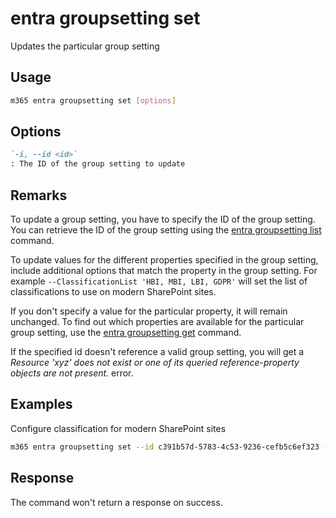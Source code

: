 
# entra groupsetting set

Updates the particular group setting

## Usage

```sh
m365 entra groupsetting set [options]
```

## Options

```md definition-list
`-i, --id <id>`
: The ID of the group setting to update
```

<Global />

## Remarks

To update a group setting, you have to specify the ID of the group setting. You can retrieve the ID of the group setting using the [entra groupsetting list](./groupsetting-list.mdx) command.

To update values for the different properties specified in the group setting, include additional options that match the property in the group setting. For example `--ClassificationList 'HBI, MBI, LBI, GDPR'` will set the list of classifications to use on modern SharePoint sites.

If you don't specify a value for the particular property, it will remain unchanged. To find out which properties are available for the particular group setting, use the [entra groupsetting get](./groupsetting-get.mdx) command.

If the specified id doesn't reference a valid group setting, you will get a _Resource 'xyz' does not exist or one of its queried reference-property objects are not present._ error.

## Examples

Configure classification for modern SharePoint sites

```sh
m365 entra groupsetting set --id c391b57d-5783-4c53-9236-cefb5c6ef323 --UsageGuidelinesUrl https://contoso.sharepoint.com/sites/compliance --ClassificationList 'HBI, MBI, LBI, GDPR' --DefaultClassification MBI
```

## Response

The command won't return a response on success.
